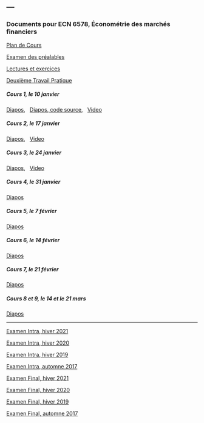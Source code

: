 ---
---

<link rel="stylesheet" href="styles.css" type="text/css">

### Documents pour ECN 6578, Économétrie des marchés financiers

[Plan de Cours](./ECN6578/ECN6578A-H22-PC.pdf)

[Examen des préalables](./ECN6578/examen_prealables.pdf)

[Lectures et exercices](./ECN6578/LX.pdf)

[Deuxième Travail Pratique](./ECN6578/TP2.pdf)

##### Cours 1, le 10 janvier
  
[Diapos](./ECN6578/ECN6578_1.pdf),&nbsp;&nbsp;
[Diapos, code source](./ECN6578/ECN6578_1.Rmd),&nbsp;&nbsp;
[Video](https://umontreal.zoom.us/rec/share/SRoyRJ9zZhlSyU3QrfWbL4QJSTrNWtAY1GRd42_0PLHGNIL-scRN91vf4-B0As8A.rjqyvEHNJmTdw8qB?startTime=1641823227000)

##### Cours 2, le 17 janvier

[Diapos](./ECN6578/ECN6578_2.pdf),&nbsp;&nbsp;
[Video](https://umontreal.zoom.us/rec/share/7Z8snd12uSmtjH-Io7QkEboBMU2u39ecSeyFzb_xcrdzTvAZJkAdgKX2hGG81Lty.O4rglM63NC7ALhZv)

##### Cours 3, le 24 janvier
[Diapos](./ECN6578/ECN6578_3.pdf),&nbsp;&nbsp;
[Video](https://umontreal.zoom.us/rec/share/KsTUwa63bzqDL579KUExOVSI5Jy3cNDHpF6n3LOsgZGyhLzEwEvHG_IfBH2L_yZc.tVxiO1FDHmW_YauO)

##### Cours 4, le 31 janvier
[Diapos](./ECN6578/ECN6578_4.pdf)

##### Cours 5, le 7 février
[Diapos](./ECN6578/ECN6578_5.pdf)

##### Cours 6, le 14 février
[Diapos](./ECN6578/ECN6578_6.pdf)

##### Cours 7, le 21 février
[Diapos](./ECN6578/ECN6578_7.pdf)

##### Cours 8 et 9, le 14 et le 21 mars
[Diapos](./ECN6578/ECN6578_8.pdf)

***

[Examen Intra, hiver 2021](./ECN6578/EI21.pdf)

[Examen Intra, hiver 2020](./ECN6578/EI20.pdf)

[Examen Intra, hiver 2019](./ECN6578/EI19.pdf)

[Examen Intra, automne 2017](./ECN6578/ECN6578A_EI17.pdf)

[Examen Final, hiver 2021](./ECN6578/EF21.pdf)

[Examen Final, hiver 2020](./ECN6578/EF20.pdf)

[Examen Final, hiver 2019](./ECN6578/EF19.pdf)

[Examen Final, automne 2017](./ECN6578/EF17A.pdf)

